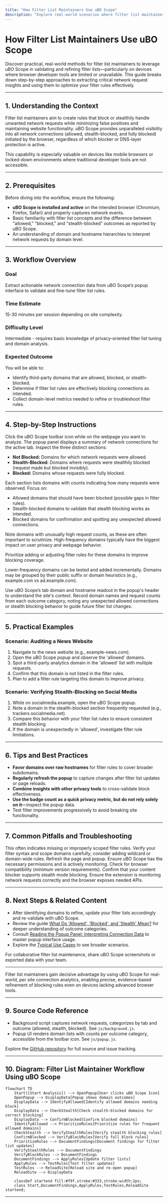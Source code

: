```yaml
---
title: "How Filter List Maintainers Use uBO Scope"
description: "Explore real-world scenarios where filter list maintainers leverage uBO Scope to validate the effectiveness of filter lists on devices with limited browser tools. Step-by-step methods highlight how to extract details needed to refine filter rules."
---
```


# How Filter List Maintainers Use uBO Scope

Discover practical, real-world methods for filter list maintainers to leverage uBO Scope in validating and refining filter lists—particularly on devices where browser developer tools are limited or unavailable. This guide breaks down step-by-step approaches to extracting critical network request insights and using them to optimize your filter rules effectively.

---

## 1. Understanding the Context

Filter list maintainers aim to create rules that block or stealthily handle unwanted network requests while minimizing false positives and maintaining website functionality. uBO Scope provides unparalleled visibility into all network connections (allowed, stealth-blocked, and fully blocked) initiated by the browser, regardless of which blocker or DNS-layer protection is active.

This capability is especially valuable on devices like mobile browsers or locked-down environments where traditional developer tools are not accessible.

---

## 2. Prerequisites

Before diving into the workflow, ensure the following:

- **uBO Scope is installed and active** on the intended browser (Chromium, Firefox, Safari) and properly captures network events.
- Basic familiarity with filter list concepts and the difference between "allowed," "blocked," and "stealth-blocked" outcomes as reported by uBO Scope.
- An understanding of domain and hostname hierarchies to interpret network requests by domain level.

---

## 3. Workflow Overview

### Goal
Extract actionable network connection data from uBO Scope’s popup interface to validate and fine-tune filter list rules.

### Time Estimate
15-30 minutes per session depending on site complexity.

### Difficulty Level
Intermediate - requires basic knowledge of privacy-oriented filter list tuning and domain analysis.

### Expected Outcome
You will be able to:

- Identify third-party domains that are allowed, blocked, or stealth-blocked.
- Determine if filter list rules are effectively blocking connections as intended.
- Collect domain-level metrics needed to refine or troubleshoot filter rules.

---

## 4. Step-by-Step Instructions

<Steps>
<Step title="Open uBO Scope's Popup Panel">
Click the uBO Scope toolbar icon while on the webpage you want to analyze. The popup panel displays a summary of network connections for the active tab.
</Step>
<Step title="Interpret Outcome Categories">
Inspect the three distinct sections:

- **Not Blocked:** Domains for which network requests were allowed.
- **Stealth-Blocked:** Domains where requests were stealthily blocked (request made but blocked invisibly).
- **Blocked:** Domains whose requests were fully blocked.

Each section lists domains with counts indicating how many requests were observed.
</Step>
<Step title="Identify Domains of Interest">
Focus on:

- Allowed domains that should have been blocked (possible gaps in filter rules).
- Stealth-blocked domains to validate that stealth blocking works as intended.
- Blocked domains for confirmation and spotting any unexpected allowed connections.

Note domains with unusually high request counts, as these are often important to scrutinize.
</Step>
<Step title="Use Domain Counts to Prioritize Refinement">
High-frequency domains typically have the biggest impact on user privacy and webpage behavior.

Prioritize adding or adjusting filter rules for these domains to improve blocking coverage.

Lower-frequency domains can be tested and added incrementally.
</Step>
<Step title="Check for Domain Grouping Logic">
Domains may be grouped by their public suffix or domain heuristics (e.g., example.com vs ad.example.com).

Use uBO Scope’s tab domain and hostname readout in the popup's header to understand the site's context.
</Step>
<Step title="Document Findings for Filters Updates">
Record domain names and request counts from each outcome category, noting any unexpected allowed connections or stealth blocking behavior to guide future filter list changes.
</Step>
</Steps>

---

## 5. Practical Examples

### Scenario: Auditing a News Website

1. Navigate to the news website (e.g., example-news.com).
2. Open the uBO Scope popup and observe the 'allowed' domains.
3. Spot a third-party analytics domain in the 'allowed' list with multiple requests.
4. Confirm that this domain is not listed in the filter rules.
5. Plan to add a filter rule targeting this domain to improve privacy.

### Scenario: Verifying Stealth-Blocking on Social Media

1. While on socialmedia.example, open the uBO Scope popup.
2. Note a domain in the stealth-blocked section frequently requested (e.g., trackers.socialmedia.net).
3. Compare this behavior with your filter list rules to ensure consistent stealth blocking.
4. If the domain is unexpectedly in 'allowed', investigate filter rule limitations.

---

## 6. Tips and Best Practices

- **Favor domains over raw hostnames** for filter rules to cover broader subdomains.
- **Regularly refresh the popup** to capture changes after filter list updates or page reloads.
- **Combine insights with other privacy tools** to cross-validate block effectiveness.
- **Use the badge count as a quick privacy metric, but do not rely solely on it**—inspect the popup data.
- Test filter improvements progressively to avoid breaking site functionality.

---

## 7. Common Pitfalls and Troubleshooting

<AccordionGroup title="Common Issues and Fixes">
<Accordion title="Unexpectedly Allowed Third-Party Domains">
This often indicates missing or improperly scoped filter rules. Verify your filter syntax and scope domains carefully; consider adding wildcard or domain-wide rules.
</Accordion>
<Accordion title="Empty or Incomplete Popup Data">
Refresh the page and popup. Ensure uBO Scope has the necessary permissions and is actively monitoring.
Check for browser compatibility (minimum version requirements).
</Accordion>
<Accordion title="Stealth-Blocked Domains Not Showing as Expected">
Confirm that your content blocker supports stealth mode blocking.
Ensure the extension is monitoring network requests correctly and the browser exposes needed APIs.
</Accordion>
</AccordionGroup>

---

## 8. Next Steps & Related Content

- After identifying domains to refine, update your filter lists accordingly and re-validate with uBO Scope.
- Review the guide [What Do 'Allowed', 'Blocked', and 'Stealth' Mean?](https://example.com/guides/interpreting-advanced-insights/understanding-outcomes) for deeper understanding of outcome categories.
- Consult [Reading the Popup Panel: Interpreting Connection Data](https://example.com/guides/getting-started-essentials/understanding-the-popup) to master popup interface usage.
- Explore the [Typical Use Cases](https://example.com/overview/getting-started-with-uboscope/key-use-cases) to see broader scenarios.

For collaborative filter list maintenance, share uBO Scope screenshots or exported data with your team.

---

<Note>
Filter list maintainers gain decisive advantage by using uBO Scope for real-world, per site connection analytics, enabling precise, evidence-based refinement of blocking rules even on devices lacking advanced browser tools.
</Note>

---

## 9. Source Code Reference

- Background script captures network requests, categorizes by tab and outcome (allowed, stealth, blocked). See `js/background.js`.
- Popup UI renders domain lists with counts per outcome category, accessible from the toolbar icon. See `js/popup.js`.

Explore the [GitHub repository](https://github.com/gorhill/uBO-Scope) for full source and issue tracking.

---

## 10. Diagram: Filter List Maintainer Workflow Using uBO Scope

```mermaid
flowchart TD
    Start([Start Analysis]) --> OpenPopup[User clicks uBO Scope Icon]
    OpenPopup --> DisplayData[Popup shows domain outcomes]
    DisplayData --> IdentifyAllowed[Identify allowed domains needing block]
    DisplayData --> CheckStealth[Check stealth-blocked domains for correct blocking]
    DisplayData --> ConfirmBlocked[Confirm blocked domains]
    IdentifyAllowed --> PrioritizeRules[Prioritize rules for frequent allowed domains]
    CheckStealth --> VerifyStealthRules[Verify stealth blocking rules]
    ConfirmBlocked --> VerifyBlockRules[Verify full block rules]
    PrioritizeRules --> DocumentFindings[Document findings for filter list updates]
    VerifyStealthRules --> DocumentFindings
    VerifyBlockRules --> DocumentFindings
    DocumentFindings --> ApplyRules[Update filter lists]
    ApplyRules --> TestRules[Test filter updates]
    TestRules --> ReloadSite[Reload site and re-open popup]
    ReloadSite --> DisplayData

    classDef startend fill:#f9f,stroke:#333,stroke-width:2px;
    class Start,DocumentFindings,ApplyRules,TestRules,ReloadSite startend;
```

---
